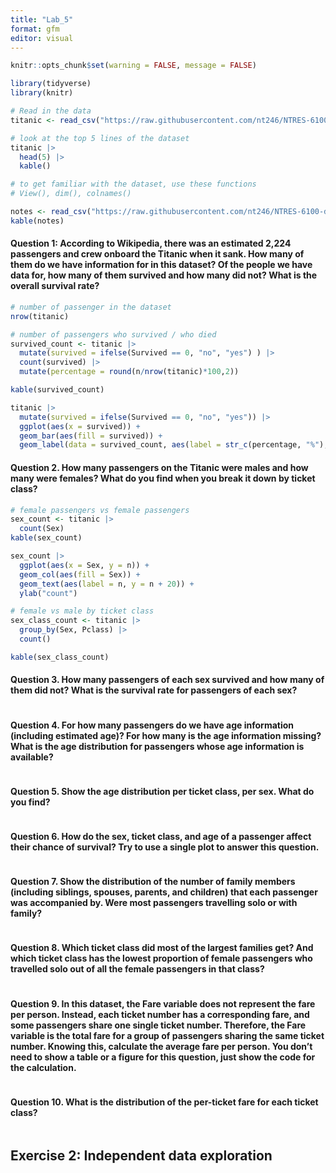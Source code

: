 ```yaml
---
title: "Lab_5"
format: gfm
editor: visual
---
```


```r
knitr::opts_chunk$set(warning = FALSE, message = FALSE)
```

```r
library(tidyverse)
library(knitr)

# Read in the data
titanic <- read_csv("https://raw.githubusercontent.com/nt246/NTRES-6100-data-science/master/datasets/Titanic.csv")
```

```r
# look at the top 5 lines of the dataset
titanic |> 
  head(5) |>
  kable()

# to get familiar with the dataset, use these functions
# View(), dim(), colnames()
```

```r
notes <- read_csv("https://raw.githubusercontent.com/nt246/NTRES-6100-data-science/master/datasets/Notes.csv")
kable(notes)
```

#### **Question 1: According to Wikipedia, there was an estimated 2,224 passengers and crew onboard the Titanic when it sank. How many of them do we have information for in this dataset? Of the people we have data for, how many of them survived and how many did not? What is the overall survival rate?**

```r
# number of passenger in the dataset
nrow(titanic)
```

```r
# number of passengers who survived / who died
survived_count <- titanic |> 
  mutate(survived = ifelse(Survived == 0, "no", "yes") ) |> 
  count(survived) |> 
  mutate(percentage = round(n/nrow(titanic)*100,2))

kable(survived_count)
```

```r
titanic |>
  mutate(survived = ifelse(Survived == 0, "no", "yes")) |>
  ggplot(aes(x = survived)) +
  geom_bar(aes(fill = survived)) +
  geom_label(data = survived_count, aes(label = str_c(percentage, "%"), y = n/2))
```

#### **Question 2. How many passengers on the Titanic were males and how many were females? What do you find when you break it down by ticket class?**

```r
# female passengers vs female passengers 
sex_count <- titanic |> 
  count(Sex)
kable(sex_count)
```

```r
sex_count |> 
  ggplot(aes(x = Sex, y = n)) +
  geom_col(aes(fill = Sex)) +
  geom_text(aes(label = n, y = n + 20)) +
  ylab("count")
```

```r
# female vs male by ticket class
sex_class_count <- titanic |> 
  group_by(Sex, Pclass) |> 
  count()

kable(sex_class_count)
```

#### **Question 3. How many passengers of each sex survived and how many of them did not? What is the survival rate for passengers of each sex?**

```r

```

#### **Question 4. For how many passengers do we have age information (including estimated age)? For how many is the age information missing? What is the age distribution for passengers whose age information is available?**

```r

```

#### **Question 5. Show the age distribution per ticket class, per sex. What do you find?**

```r

```

#### **Question 6. How do the sex, ticket class, and age of a passenger affect their chance of survival? Try to use a single plot to answer this question.**

```r

```

#### **Question 7. Show the distribution of the number of family members (including siblings, spouses, parents, and children) that each passenger was accompanied by. Were most passengers travelling solo or with family?**

```r

```

#### **Question 8. Which ticket class did most of the largest families get? And which ticket class has the lowest proportion of female passengers who travelled solo out of all the female passengers in that class?**

```r

```

#### **Question 9. In this dataset, the Fare variable does not represent the fare per person. Instead, each ticket number has a corresponding fare, and some passengers share one single ticket number. Therefore, the Fare variable is the total fare for a group of passengers sharing the same ticket number. Knowing this, calculate the average fare per person. You don’t need to show a table or a figure for this question, just show the code for the calculation.**

```r

```

#### **Question 10. What is the distribution of the per-ticket fare for each ticket class?**

```r

```

## **Exercise 2: Independent data exploration**
